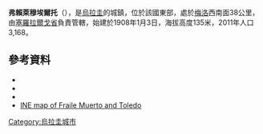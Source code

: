 {{Coord|32|31|S|54|31|W|display=title}}

'''弗賴萊穆埃爾托'''（{{lang-es|Fraile Muerto}}），是[[烏拉圭|烏拉圭]]的城鎮，位於該國東部，處於[[梅洛|梅洛]]西南面38公里，由[[塞羅拉爾戈省|塞羅拉爾戈省]]負責管轄，始建於1908年1月3日，海拔高度135米，2011年人口3,168。

==參考資料==
*{{cite web |url=http://www0.parlamento.gub.uy/leyes/AccesoTextoLey.asp?Ley=12478 |title=LEY N° 12.478 |publisher=República Oriental del Uruguay, Poder Legislativo |date=1957 |accessdate=3 September 2012 |deadurl=yes |archiveurl=https://www.webcitation.org/6DHAUl4hV?url=http://www0.parlamento.gub.uy/leyes/AccesoTextoLey.asp?Ley=12478 |archivedate=2012年12月29日 }}
*{{cite web |url=http://www.ine.gub.uy/censos2011/resultadosfinales/cuadros/NIVEL%20DEPARTAMENTAL/Cerro%20Largo/P_3_CLA.xls |title=Censos 2011 Cuadros Cerro Largo |date=2012 |publisher=INE |accessdate=25 August 2012 |deadurl=yes |archiveurl=https://web.archive.org/web/20121010041650/http://www.ine.gub.uy/censos2011/resultadosfinales/cuadros/NIVEL%20DEPARTAMENTAL/Cerro%20Largo/P_3_CLA.xls |archivedate=2012年10月10日 }}
*{{cite web |url=http://www.ine.gub.uy/biblioteca/toponimico/Categorizaci%F3n%20localidades%20urbanas%20orden%20alfab%E9tico.pdf |title=Statistics of urban localities (1908–2004) (see also "Fructuoso Mazziotta" & "Wenceslao Silveira") |publisher=INE |date=2012 |format=PDF |accessdate=3 September 2012 |archive-date=2012-11-05 |archive-url=https://www.webcitation.org/6BwcL0IuY?url=http://www.ine.gub.uy/biblioteca/toponimico/Categorizaci%F3n%20localidades%20urbanas%20orden%20alfab%E9tico.pdf |dead-url=no }}
*[https://web.archive.org/web/20121010044045/http://www.ine.gub.uy/mapas/censos2011/para%20colgar%20en%20web/pdf/04_UYCL/Localidades/A2H_04521_828%20Fraile%20Muerto%20y%20otra.pdf INE map of Fraile Muerto and Toledo]

{{Uruguay-geo-stub}}
[[Category:烏拉圭城市|Category:烏拉圭城市]]